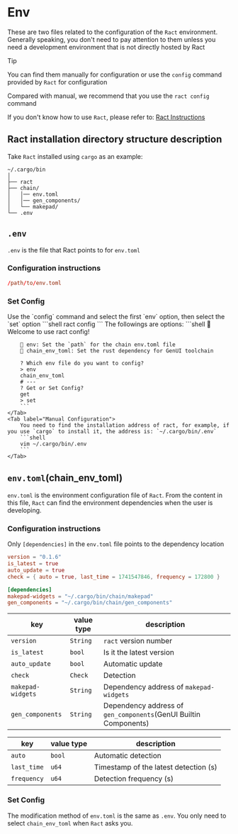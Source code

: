 
# Env

These are two files related to the configuration of the `Ract` environment. Generally speaking, you don't need to pay attention to them unless you need a development environment that is not directly hosted by Ract

> [!TIP]
>
> You can find them manually for configuration or use the `config` command provided by `Ract` for configuration
>
> Compared with manual, we recommend that you use the `ract config` command
>
> If you don't know how to use `Ract`, please refer to: [Ract Instructions](zh/tools/ract/introduction#Instructions)

## Ract installation directory structure description

Take `Ract` installed using `cargo` as an example:

```
~/.cargo/bin
│
├── ract
├── chain/
│   │── env.toml
│   │── gen_components/
│   └── makepad/
└── .env
```

## `.env`

`.env` is the file that Ract points to for `env.toml`

### Configuration instructions

```toml title=".env"
/path/to/env.toml
```

### Set Config

<Tabs>
    <Tab label="ract config">
        Use the `config` command and select the first `env` option, then select the `set` option
        ```shell
        ract config
        ```
        The followings are options:
        ```shell
        🥳 Welcome to use ract config!

        🔸 env: Set the `path` for the chain env.toml file
        🔸 chain_env_toml: Set the rust dependency for GenUI toolchain

        ? Which env file do you want to config?
        > env
        chain_env_toml
        # ---
        ? Get or Set Config?
        get
        > set
        ```
    </Tab>
    <Tab label="Manual Configuration">
        You need to find the installation address of ract, for example, if you use `cargo` to install it, the address is: `~/.cargo/bin/.env`
        ```shell
        vim ~/.cargo/bin/.env
        ```
    </Tab>

</Tabs>

## `env.toml`(chain_env_toml)

`env.toml` is the environment configuration file of `Ract`. From the content in this file, `Ract` can find the environment dependencies when the user is developing.

### Configuration instructions

Only `[dependencies]` in the `env.toml` file points to the dependency location

```toml title="env.toml"
version = "0.1.6"
is_latest = true
auto_update = true
check = { auto = true, last_time = 1741547846, frequency = 172800 }

[dependencies]
makepad-widgets = "~/.cargo/bin/chain/makepad"
gen_components = "~/.cargo/bin/chain/gen_components"
```

| key               | value type | description                                                      |
| ----------------- | ---------- | ---------------------------------------------------------------- |
| `version`         | `String`   | `ract` version number                                            |
| `is_latest`       | `bool`     | Is it the latest version                                         |
| `auto_update`     | `bool`     | Automatic update                                                 |
| `check`           | `Check`    | Detection                                                        |
| `makepad-widgets` | `String`   | Dependency address of `makepad-widgets`                          |
| `gen_components`  | `String`   | Dependency address of `gen_components`(GenUI Builtin Components) |

| key               | value type | description                                                      |
| ----------------- | ---------- | ---------------------------------------------------------------- |
| `auto`            | `bool`     | Automatic detection                                              |
| `last_time`       | `u64`      | Timestamp of the latest detection (s)                            |
| `frequency`       | `u64`      | Detection frequency (s)                                          |

### Set Config

The modification method of `env.toml` is the same as `.env`. You only need to select `chain_env_toml` when `Ract` asks you.
